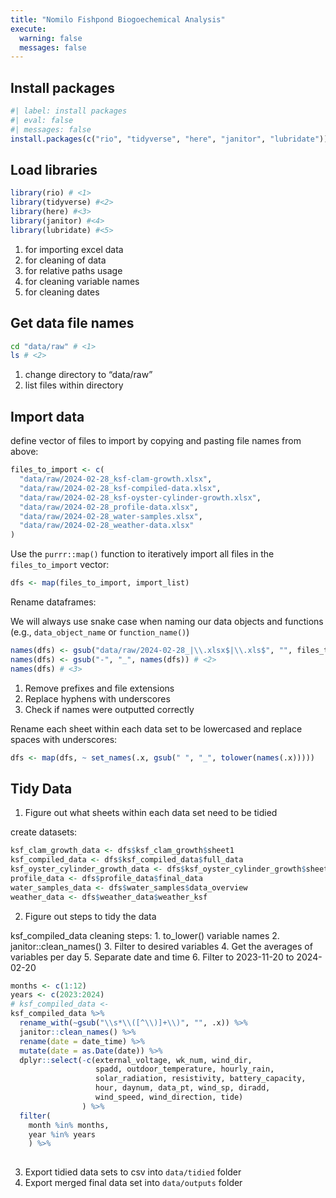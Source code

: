 ```yaml
---
title: "Nomilo Fishpond Biogoechemical Analysis"
execute: 
  warning: false
  messages: false
---
```


## Install packages

```r
#| label: install packages
#| eval: false
#| messages: false
install.packages(c("rio", "tidyverse", "here", "janitor", "lubridate"))
```

## Load libraries

```r
library(rio) # <1>
library(tidyverse) #<2>
library(here) #<3>
library(janitor) #<4>
library(lubridate) #<5>
```

1. for importing excel data
2. for cleaning of data 
3. for relative paths usage
4. for cleaning variable names
5. for cleaning dates

## Get data file names

```bash
cd "data/raw" # <1>
ls # <2> 
```

1. change directory to "data/raw"
2. list files within directory 

## Import data

define vector of files to import by copying and pasting file names from above: 

```r
files_to_import <- c(
  "data/raw/2024-02-28_ksf-clam-growth.xlsx",
  "data/raw/2024-02-28_ksf-compiled-data.xlsx",
  "data/raw/2024-02-28_ksf-oyster-cylinder-growth.xlsx",
  "data/raw/2024-02-28_profile-data.xlsx",
  "data/raw/2024-02-28_water-samples.xlsx",
  "data/raw/2024-02-28_weather-data.xlsx"
)
```

Use the `purrr::map()` function to iteratively import all files in the `files_to_import` vector: 

```r
dfs <- map(files_to_import, import_list)
```

Rename dataframes:

We will always use snake case when naming our data objects and functions (e.g., `data_object_name` or `function_name()`)

```r
names(dfs) <- gsub("data/raw/2024-02-28_|\\.xlsx$|\\.xls$", "", files_to_import) # <1>
names(dfs) <- gsub("-", "_", names(dfs)) # <2>
names(dfs) # <3>
```

1. Remove prefixes and file extensions
2. Replace hyphens with underscores
3. Check if names were outputted correctly

Rename each sheet within each data set to be lowercased and replace spaces with underscores:

```r
dfs <- map(dfs, ~ set_names(.x, gsub(" ", "_", tolower(names(.x)))))
```

## Tidy Data

1. Figure out what sheets within each data set need to be tidied

create datasets:

```r
ksf_clam_growth_data <- dfs$ksf_clam_growth$sheet1
ksf_compiled_data <- dfs$ksf_compiled_data$full_data
ksf_oyster_cylinder_growth_data <- dfs$ksf_oyster_cylinder_growth$sheet1
profile_data <- dfs$profile_data$final_data
water_samples_data <- dfs$water_samples$data_overview
weather_data <- dfs$weather_data$weather_ksf
```

2. Figure out steps to tidy the data

ksf_compiled_data cleaning steps: 
1. to_lower() variable names
2. janitor::clean_names()
3. Filter to desired variables
4. Get the averages of variables per day
5. Separate date and time
6. Filter to 2023-11-20 to 2024-02-20

```r
months <- c(1:12)
years <- c(2023:2024)
# ksf_compiled_data <- 
ksf_compiled_data %>% 
  rename_with(~gsub("\\s*\\([^\\)]+\\)", "", .x)) %>% 
  janitor::clean_names() %>% 
  rename(date = date_time) %>% 
  mutate(date = as.Date(date)) %>% 
  dplyr::select(-c(external_voltage, wk_num, wind_dir,
                   spadd, outdoor_temperature, hourly_rain, 
                   solar_radiation, resistivity, battery_capacity, 
                   hour, daynum, data_pt, wind_sp, diradd, 
                   wind_speed, wind_direction, tide)
                ) %>% 
  filter(
    month %in% months,
    year %in% years
    ) %>% 
  


```

3. Export tidied data sets to csv into `data/tidied` folder
4. Export merged final data set into `data/outputs` folder


